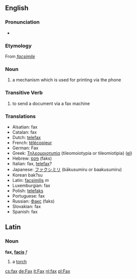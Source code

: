 ==English==
{{wikipedia}}
===Pronunciation===
*{{AHD|/făks/}}

=== Etymology ===
From ''[[facsimile]]''

=== Noun ===
# a mechanism which is used for printing via the phone

=== Transitive Verb ===
# to send a document via a fax machine

===Translations===
*Alsatian: fax
*Catalan: fax
*Dutch: [[telefax]]
*French: [[télécopieur]]
*German: Fax
*Greek: [[Τηλεομοιοτυπία]] (tileomoiotypia or tileomiotipia) ([[:el:Τηλεομοιοτυπία|el]])
*Hebrew: [[פקס]] (faks)
*Italian: fax, [[telefax]]?
*Japanese: [[ファクシミリ]] (bākusumiru or baakusumiru)
*Korean<!--: [[]] (-->bak?su<!--)-->
*Latin: [[facsimilis]] ''m''
*Luxemburgian: fax
*Polish: [[telefaks]]
*Portuguese: fax
*Russian: [[Факс]] (faks)
*Slovakian: fax
*Spanish: fax

==Latin==
===Noun===
'''fax, [[Wiktionary Appendix:Latin third declension|facis]]''' ''f''

#a [[torch]]

[[cs:fax]]
[[de:Fax]]
[[it:Fax]]
[[nl:fax]]
[[pl:Fax]]